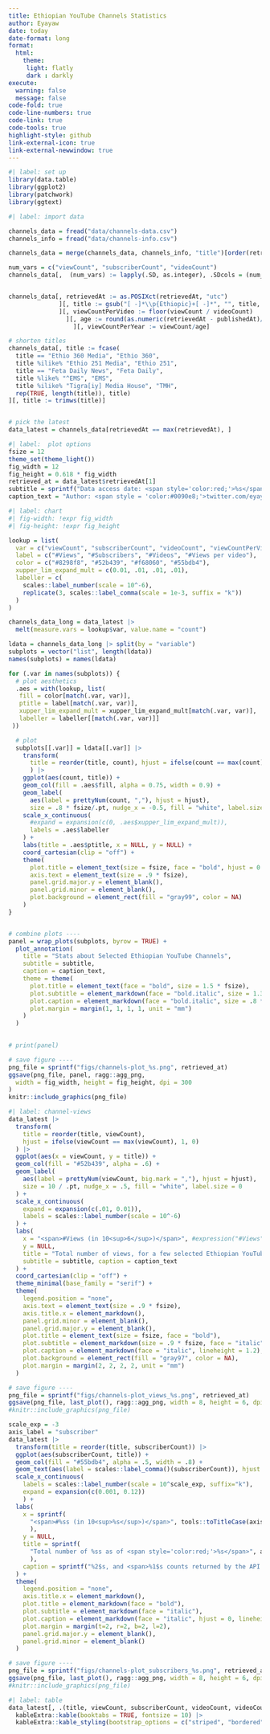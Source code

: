 ```yaml
---
title: Ethiopian YouTube Channels Statistics
author: Eyayaw
date: today
date-format: long
format: 
  html:
    theme: 
     light: flatly
     dark : darkly
execute: 
  warning: false
  message: false
code-fold: true
code-line-numbers: true
code-link: true
code-tools: true
highlight-style: github
link-external-icon: true
link-external-newwindow: true
---
```


```r
#| label: set up
library(data.table)
library(ggplot2)
library(patchwork)
library(ggtext)
```

```r
#| label: import data

channels_data = fread("data/channels-data.csv")
channels_info = fread("data/channels-info.csv")

channels_data = merge(channels_data, channels_info, "title")[order(retrievedAt), ]

num_vars = c("viewCount", "subscriberCount", "videoCount")
channels_data[,  (num_vars) := lapply(.SD, as.integer), .SDcols = (num_vars)]


channels_data[, retrievedAt := as.POSIXct(retrievedAt, "utc")
              ][, title := gsub("[ -]*\\p{Ethiopic}+[ -]*", "", title, perl = TRUE)
              ][, viewCountPerVideo := floor(viewCount / videoCount)
                ][, age := round(as.numeric(retrievedAt - publishedAt)/365.25, 2)
                  ][, viewCountPerYear := viewCount/age]

# shorten titles
channels_data[, title := fcase(
  title == "Ethio 360 Media", "Ethio 360",
  title %ilike% "Ethio 251 Media", "Ethio 251",
  title == "Feta Daily News", "Feta Daily", 
  title %like% "^EMS", "EMS", 
  title %ilike% "Tigra[iy] Media House", "TMH",
  rep(TRUE, length(title)), title)
][, title := trimws(title)]


# pick the latest
data_latest = channels_data[retrievedAt == max(retrievedAt), ]
```

```r
#| label:  plot options
fsize = 12
theme_set(theme_light())
fig_width = 12
fig_height = 0.618 * fig_width
retrieved_at = data_latest$retrievedAt[1]
subtitle = sprintf("Data access date: <span style='color:red;'>%s</span>", retrieved_at)
caption_text = "Author: <span style = 'color:#0090e8;'>twitter.com/eyayaw</span><br>Data: accessed via <span style = 'color:red;'>YouTube Data API v3</span>"
```

```r
#| label: chart
#| fig-width: !expr fig_width
#| fig-height: !expr fig_height

lookup = list(
  var = c("viewCount", "subscriberCount", "videoCount", "viewCountPerVideo"),
  label = c("#Views", "#Subscribers", "#Videos", "#Views per video"),
  color = c("#8298f8", "#52b439", "#f68060", "#55bdb4"),
  xupper_lim_expand_mult = c(0.01, .01, .01, .01),
  labeller = c(
    scales::label_number(scale = 10^-6),
    replicate(3, scales::label_comma(scale = 1e-3, suffix = "k"))
  )
)

channels_data_long = data_latest |>
  melt(measure.vars = lookup$var, value.name = "count")

ldata = channels_data_long |> split(by = "variable")
subplots = vector("list", length(ldata))
names(subplots) = names(ldata)

for (.var in names(subplots)) {
  # plot aesthetics
  .aes = with(lookup, list(
   fill = color[match(.var, var)],
   ptitle = label[match(.var, var)],
   xupper_lim_expand_mult = xupper_lim_expand_mult[match(.var, var)],
   labeller = labeller[[match(.var, var)]]
 ))

  # plot
  subplots[[.var]] = ldata[[.var]] |> 
    transform(
      title = reorder(title, count), hjust = ifelse(count == max(count), 1, 0)
      ) |> 
    ggplot(aes(count, title)) +
    geom_col(fill = .aes$fill, alpha = 0.75, width = 0.9) +
    geom_label(
      aes(label = prettyNum(count, ","), hjust = hjust), 
      size = .8 * fsize/.pt, nudge_x = -0.5, fill = "white", label.size = 0) +
    scale_x_continuous(
      #expand = expansion(c(0, .aes$xupper_lim_expand_mult)),
      labels = .aes$labeller
    ) +
    labs(title = .aes$ptitle, x = NULL, y = NULL) +
    coord_cartesian(clip = "off") + 
    theme(
      plot.title = element_text(size = fsize, face = "bold", hjust = 0.5),
      axis.text = element_text(size = .9 * fsize),
      panel.grid.major.y = element_blank(),
      panel.grid.minor = element_blank(),
      plot.background = element_rect(fill = "gray99", color = NA)
    )
}


# combine plots ----
panel = wrap_plots(subplots, byrow = TRUE) +
  plot_annotation(
    title = "Stats about Selected Ethiopian YouTube Channels",
    subtitle = subtitle,
    caption = caption_text,
    theme = theme(
      plot.title = element_text(face = "bold", size = 1.5 * fsize),
      plot.subtitle = element_markdown(face = "bold.italic", size = 1.3 * fsize),
      plot.caption = element_markdown(face = "bold.italic", size = .8 * fsize, lineheight = 1.2),
      plot.margin = margin(1, 1, 1, 1, unit = "mm")
    )
  ) 
  

# print(panel)

# save figure ----
png_file = sprintf("figs/channels-plot_%s.png", retrieved_at)
ggsave(png_file, panel, ragg::agg_png,
  width = fig_width, height = fig_height, dpi = 300
)
knitr::include_graphics(png_file)
```


```r
#| label: channel-views
data_latest |>
  transform(
    title = reorder(title, viewCount),
    hjust = ifelse(viewCount == max(viewCount), 1, 0)
  ) |>
  ggplot(aes(x = viewCount, y = title)) +
  geom_col(fill = "#52b439", alpha = .6) +
  geom_label(
    aes(label = prettyNum(viewCount, big.mark = ","), hjust = hjust),
    size = 10 / .pt, nudge_x = .5, fill = "white", label.size = 0
  ) +
  scale_x_continuous(
    expand = expansion(c(.01, 0.01)),
    labels = scales::label_number(scale = 10^-6)
  ) +
  labs(
    x = "<span>#Views (in 10<sup>6</sup>)</span>", #expression("#Views" ~ ("in" ~ 10^6)), 
    y = NULL,
    title = "Total number of views, for a few selected Ethiopian YouTube Channels", 
    subtitle = subtitle, caption = caption_text
  ) +
  coord_cartesian(clip = "off") +
  theme_minimal(base_family = "serif") +
  theme(
    legend.position = "none",
    axis.text = element_text(size = .9 * fsize),
    axis.title.x = element_markdown(),
    panel.grid.minor = element_blank(),
    panel.grid.major.y = element_blank(),
    plot.title = element_text(size = fsize, face = "bold"),
    plot.subtitle = element_markdown(size = .9 * fsize, face = "italic"),
    plot.caption = element_markdown(face = "italic", lineheight = 1.2),
    plot.background = element_rect(fill = "gray97", color = NA),
    plot.margin = margin(2, 2, 2, 2, unit = "mm")
  )

# save figure ----
png_file = sprintf("figs/channels-plot_views_%s.png", retrieved_at)
ggsave(png_file, last_plot(), ragg::agg_png, width = 8, height = 6, dpi = 300)
#knitr::include_graphics(png_file)
```

```r
scale_exp = -3
axis_label = "subscriber"
data_latest |>
  transform(title = reorder(title, subscriberCount)) |> 
  ggplot(aes(subscriberCount, title)) +
  geom_col(fill = "#55bdb4", alpha = .5, width = .8) + 
  geom_text(aes(label = scales::label_comma()(subscriberCount)), hjust = -0.05) +
  scale_x_continuous(
    labels = scales::label_number(scale = 10^scale_exp, suffix="k"),
    expand = expansion(c(0.001, 0.12))
    ) +
  labs(
    x = sprintf(
      "<span>#%ss (in 10<sup>%s</sup>)</span>", tools::toTitleCase(axis_label), -scale_exp
      ),
    y = NULL,
    title = sprintf(
      "Total number of %ss as of <span style='color:red;'>%s</span>", axis_label, retrieved_at
      ),
    caption = sprintf("%2$s, and <span>%1$s counts returned by the API are rounded down to<br>three significant figures for %1$s counts greater than 1000 %1$ss.</span>", axis_label, caption_text)
  ) +
  theme(
    legend.position = "none",
    axis.title.x = element_markdown(),
    plot.title = element_markdown(face = "bold"),
    plot.subtitle = element_markdown(face = "italic"),
    plot.caption = element_markdown(face = "italic", hjust = 0, lineheight = 1.2, margin = margin(r=4)),
    plot.margin = margin(t=2, r=2, b=2, l=2),
    panel.grid.major.y = element_blank(),
    panel.grid.minor = element_blank()
  )

# save figure ----
png_file = sprintf("figs/channels-plot_subscribers_%s.png", retrieved_at)
ggsave(png_file, last_plot(), ragg::agg_png, width = 8, height = 6, dpi = 300)
#knitr::include_graphics(png_file)

```

```r
#| label: table
data_latest[, .(title, viewCount, subscriberCount, videoCount, videoCount, publishedAt, age)] |>
  kableExtra::kable(booktabs = TRUE, fontsize = 10) |>
  kableExtra::kable_styling(bootstrap_options = c("striped", "bordered"))
```
